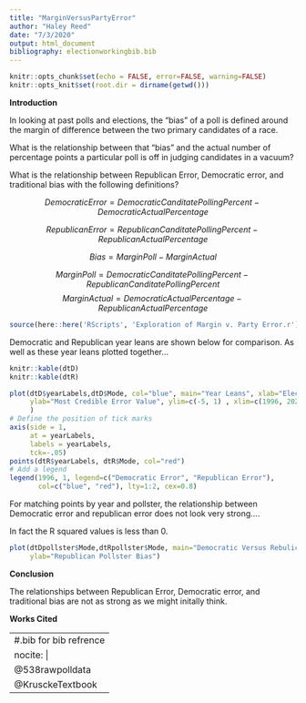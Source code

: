 ```yaml
---
title: "MarginVersusPartyError"
author: "Haley Reed"
date: "7/3/2020"
output: html_document
bibliography: electionworkingbib.bib
---
```



```r
knitr::opts_chunk$set(echo = FALSE, error=FALSE, warning=FALSE)
knitr::opts_knit$set(root.dir = dirname(getwd()))
```

**Introduction**

In looking at past polls and elections, the "bias" of a poll is defined around the margin of difference between the two primary candidates of a race. 

What is the relationship between that "bias" and the actual number of percentage points a particular poll is off in judging candidates in a vacuum? 

What is the relationship between Republican Error, Democratic error, and traditional bias with the following definitions?

$$DemocraticError = DemocraticCanditatePollingPercent-DemocraticActualPercentage$$

$$RepublicanError = RepublicanCanditatePollingPercent-RepublicanActualPercentage$$

$$Bias = MarginPoll - MarginActual$$

$$MarginPoll = DemocraticCanditatePollingPercent-RepublicanCanditatePollingPercent$$
$$MarginActual = DemocraticActualPercentage-RepublicanActualPercentage$$


```r
source(here::here('RScripts', 'Exploration of Margin v. Party Error.r'))
```

Democratic and Republican year leans are shown below for comparison. As well as these year leans plotted together...
```r
knitr::kable(dtD)
knitr::kable(dtR)

plot(dtD$yearLabels,dtD$Mode, col="blue", main="Year Leans", xlab="Election Year", 
     ylab="Most Credible Error Value", ylim=c(-5, 1) , xlim=c(1996, 2020), xaxt = "n"
     )
# Define the position of tick marks
axis(side = 1, 
     at = yearLabels, 
     labels = yearLabels,
     tck=-.05)
points(dtR$yearLabels, dtR$Mode, col="red")
# Add a legend
legend(1996, 1, legend=c("Democratic Error", "Republican Error"),
       col=c("blue", "red"), lty=1:2, cex=0.8)
```




For matching points by year and pollster, the relationship between Democratic error and republican error does not look very strong....

In fact the R squared values is less than 0.


```r
plot(dtDpollster$Mode,dtRpollster$Mode, main="Democratic Versus Rebulican Pollster Biases, 2000-2016", xlab="Democratic Pollster Bias", 
     ylab="Republican Pollster Bias")
```

**Conclusion**

The relationships between Republican Error, Democratic error, and traditional bias are not as strong as we might initally think. 

\newpage

**Works Cited**

---
#.bib for bib refrence
nocite: |
  @538rawpolldata
  @KrusckeTextbook
---